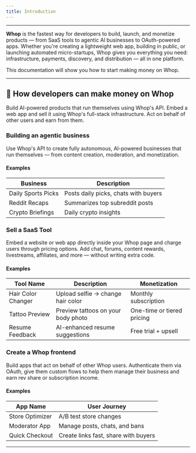 ```yaml
---
title: Introduction
---
```


___

**Whop** is the fastest way for developers to build, launch, and monetize products — from SaaS tools to agentic AI businesses to OAuth-powered apps. Whether you're creating a lightweight web app, building in public, or launching automated micro-startups, Whop gives you everything you need: infrastructure, payments, discovery, and distribution — all in one platform.

This documentation will show you how to start making money on Whop.

___

## 💸 How developers can make money on Whop

<CardGroup cols={3}>
  <Card
    title="Build an agentic app"
    icon="bolt"
    href="/what-to-build/agentic-businesses"
    color="#0285c7"
  >
    Build AI-powered products that run themselves using Whop's API.
  </Card>
  <Card
    title="Sell a SaaS product"
    href="/what-to-build/saas"
    icon="globe"
    color="#ea5a0c"
  >
    Embed a web app and sell it using Whop's full-stack infrastructure.
  </Card>
  <Card
    title="Build a custom Whop frontend for users"
    href="/what-to-build/frontends"
    icon="key"
    color="#0285c7"
  >
    Act on behalf of other users and earn from them.
  </Card>
</CardGroup>

### Building an agentic business  
Use Whop's API to create fully autonomous, AI-powered businesses that run themselves — from content creation, moderation, and monetization.

#### Examples

| Business          | Description                          |
|-------------------|--------------------------------------|
| Daily Sports Picks| Posts daily picks, chats with buyers |
| Reddit Recaps     | Summarizes top subreddit posts       |
| Crypto Briefings  | Daily crypto insights                |

### Sell a SaaS Tool 
Embed a website or web app directly inside your Whop page and charge users through pricing options. Add chat, forums, content rewards, livestreams, affiliates, and more — without writing extra code.

#### Examples

| Tool Name         | Description                          | Monetization            |
|-------------------|--------------------------------------|-------------------------|
| Hair Color Changer| Upload selfie → change hair color    | Monthly subscription    |
| Tattoo Preview    | Preview tattoos on your body photo   | One-time or tiered pricing|
| Resume Feedback   | AI-enhanced resume suggestions       | Free trial + upsell     |

### Create a Whop frontend
Build apps that act on behalf of other Whop users. Authenticate them via OAuth, give them custom flows to help them manage their business and earn rev share or subscription income.

#### Examples

| App Name          | User Journey                         |
|-------------------|--------------------------------------|
| Store Optimizer   | A/B test store changes               |
| Moderator App     | Manage posts, chats, and bans        |
| Quick Checkout    | Create links fast, share with buyers |

___

